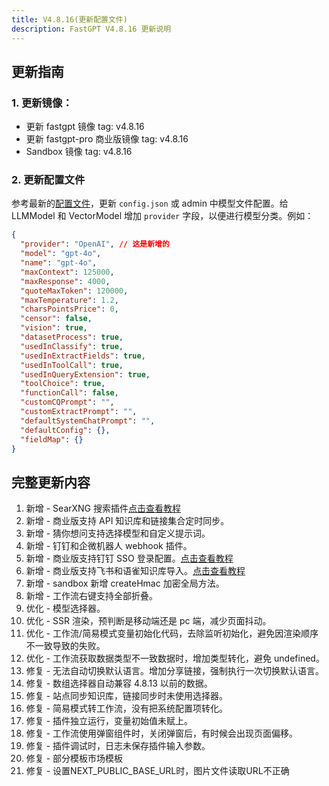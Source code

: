 ```yaml
---
title: V4.8.16(更新配置文件)
description: FastGPT V4.8.16 更新说明
---
```


## 更新指南

### 1. 更新镜像：

- 更新 fastgpt 镜像 tag: v4.8.16
- 更新 fastgpt-pro 商业版镜像 tag: v4.8.16
- Sandbox 镜像 tag: v4.8.16

### 2. 更新配置文件

参考最新的[配置文件](/docs/introduction/development/configuration/)，更新 `config.json` 或 admin 中模型文件配置。给 LLMModel 和 VectorModel 增加 `provider` 字段，以便进行模型分类。例如：

```json
{
  "provider": "OpenAI", // 这是新增的
  "model": "gpt-4o",
  "name": "gpt-4o",
  "maxContext": 125000,
  "maxResponse": 4000,
  "quoteMaxToken": 120000,
  "maxTemperature": 1.2,
  "charsPointsPrice": 0,
  "censor": false,
  "vision": true,
  "datasetProcess": true,
  "usedInClassify": true,
  "usedInExtractFields": true,
  "usedInToolCall": true,
  "usedInQueryExtension": true,
  "toolChoice": true,
  "functionCall": false,
  "customCQPrompt": "",
  "customExtractPrompt": "",
  "defaultSystemChatPrompt": "",
  "defaultConfig": {},
  "fieldMap": {}
}
```

## 完整更新内容

1. 新增 - SearXNG 搜索插件[点击查看教程](/docs/introduction/guide/plugins/searxng_plugin_guide/)
2. 新增 - 商业版支持 API 知识库和链接集合定时同步。
3. 新增 - 猜你想问支持选择模型和自定义提示词。
4. 新增 - 钉钉和企微机器人 webhook 插件。
5. 新增 - 商业版支持钉钉 SSO 登录配置。[点击查看教程](/docs/introduction/guide/admin/sso#钉钉)
6. 新增 - 商业版支持飞书和语雀知识库导入。[点击查看教程](/docs/introduction/guide/knowledge_base/lark_dataset/)
7. 新增 - sandbox 新增 createHmac 加密全局方法。
8. 新增 - 工作流右键支持全部折叠。
9. 优化 - 模型选择器。
10. 优化 - SSR 渲染，预判断是移动端还是 pc 端，减少页面抖动。
11. 优化 - 工作流/简易模式变量初始化代码，去除监听初始化，避免因渲染顺序不一致导致的失败。
12. 优化 - 工作流获取数据类型不一致数据时，增加类型转化，避免 undefined。
13. 修复 - 无法自动切换默认语言。增加分享链接，强制执行一次切换默认语言。
14. 修复 - 数组选择器自动兼容 4.8.13 以前的数据。
15. 修复 - 站点同步知识库，链接同步时未使用选择器。
16. 修复 - 简易模式转工作流，没有把系统配置项转化。
17. 修复 - 插件独立运行，变量初始值未赋上。
18. 修复 - 工作流使用弹窗组件时，关闭弹窗后，有时候会出现页面偏移。
19. 修复 - 插件调试时，日志未保存插件输入参数。
20. 修复 - 部分模板市场模板
21. 修复 - 设置NEXT_PUBLIC_BASE_URL时，图片文件读取URL不正确
